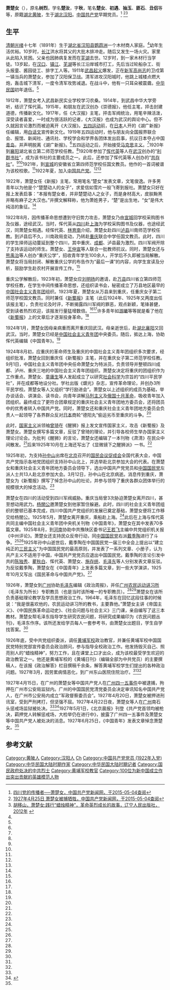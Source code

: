{{Infobox_officeholder
| name = 萧楚女
| image name = 
| width = 
| now = 
| period = 
| Sex = 男
| different name =
| party = {{中国共产党}}
| nationality = {{ROC}}
| Native place =
| date of birth = 1891年
| place of birth = {{QING}}[[湖北省|湖北省]][[汉阳县|汉阳县]]鹦鹉洲
| date of death = {{death date and age|1927|4|22|1891||}}{{executed}}
| place of death = {{ROC}}[[广州市|广州市]]
| religion = [[共产主义|共产主义]]
| spouse = 
| relatives = 
| educate = 
* 1912年，武昌新民实业学校
| past =
* 四川创办重庆公学
* 《新蜀报》主编
* 1925年，与恽代英共同主编《中国青年》
* 黄埔军校政治教官
| work =
}}
'''萧楚女'''（{{bd|1891年||1927年|4月22日}}），原名'''树烈'''，学名'''楚汝'''，字'''秋'''，笔名'''楚女'''、'''初遇'''、'''抽玉'''、'''匪石'''、'''丑侣'''等等，原籍[[湖北|湖北]][[黄陂区|黄陂]]，生于[[湖北|湖北]][[汉阳|汉阳]]。[[中国共产党|中国共产党]]早期党员。<ref name=sichuan>[http://dangshi.people.com.cn/GB/144964/145587/8829821.html 四川党的传播者──萧楚女，中国共产党新闻网，于2015-05-04查阅]</ref>
<ref name=xisheng>[http://cpc.people.com.cn/GB/64162/64165/78561/79774/5625490.html 1927年4月25日 萧楚女被捕牺牲，中国共产党新闻网，于2015-05-04查阅]</ref><ref name=jingshen>[http://www.cydpx.com/dzyddetail.jsp?id=10765&nodeid=1121&pubcompanyid=0&siteid=26&parentid=10761 胡移山，萧楚女:践行“蜡烛精神”，革命英烈成长的故事，辽宁人民出版社，2012年] {{webarchive|url=https://web.archive.org/web/20160304061222/http://www.cydpx.com/dzyddetail.jsp?id=10765&nodeid=1121&pubcompanyid=0&siteid=26&parentid=10761 |date=2016-03-04 }}</ref>

==生平==
[[清朝|清朝]][[光绪|光绪]]十七年（1891年）生于[[湖北省|湖北省]][[汉阳县|汉阳县]][[鹦鹉洲|鹦鹉洲]]一个木材商人家庭。<ref name=sichuan/>幼年生活优裕。10岁时，[[长江|长江]]洪水将其父的大批木排冲走。随后又发生一场火灾。家里从此陷入贫困。父亲也因肺病复发而在[[芜湖|芜湖]]去世。12岁时，到一家木材行当学徒。13岁起，在[[汉口|汉口]]、[[镇江|镇江]]、[[芜湖|芜湖]]等长江沿岸城市打工，先后当过轮船杂工、街头报童、酱园徒工、排字工人等。1911年[[武昌起义|武昌起义]]爆发，正在[[新建陆军|新军]][[高尚志|高尚志]]的卫戍第一镇当兵的萧楚女，参加了汉阳保卫战。清军进攻汉阳城时，他跳上城楼点燃大炮，轰击城下清军，一度令清军攻势减退。在战斗中，他有一只耳朵被震聋。[[中华民国|中华民国]]初年退伍。<ref name=jingshen/>

1912年，萧楚女考入武昌新民实业学校学习农桑。1914年，到武昌中华大学旁听，结识了恽代英。1915年，和朋友在武汉创办《崇德报》，他任主笔，抨击封建道德，传播新文化。1917年，任《大汉报》主笔，抨击军阀统治，用笔辛辣活泼，深受读者喜爱，一时成为很活跃的记者，《大汉报》也成为武汉的舆论中心。但不久就因言论激烈而被迫离开《大汉报》。[[五四运动|五四运动]]前，在[[日本|日本]]人开的《湖广新报》任编辑，用[[白话文|白话文]]宣传新文化。1919年五四运动时，他与朋友向全国报界联合会、报馆、新闻社、通讯社、学校学会和学界各团体发出启事，抗议日本夺占中国[[青岛|青岛]]，并声明脱离《湖广新报》。<ref name=jingshen/>五四运动之后，开始接受[[马克思主义|马克思主义]]。<ref name=sichuan/>1920年到[[襄阳|襄阳]]湖北省立第二师范学校任教。<ref name=jingshen/>1920年参加了[[恽代英|恽代英]]等人在[[武汉|武汉]]创办的“[[利群书社|利群书社]]”，成为该书社的主要成员之一。此后，还参加了恽代英等人创办的“[[共存社|共存社]]”。<ref name=sichuan/><ref name=xisheng/>1921年，到[[宣城|宣城]]的安徽省立第四师范学校任国文教员。他作的一首词被谱为该校校歌。<ref name=jingshen/>1922年夏，加入[[中国共产党|中国共产党]]。<ref name=sichuan/><ref name=xisheng/>

1922年，萧楚女任《新报》主笔，常用笔名“楚女”发表文章，文笔俊逸。许多男青年以为他是个“楚楚动人的女子”，求爱信如雪片一般飞寄到报社。萧楚女只好在报上发表启事：“本报有楚女者，并非楚楚动人之女子，而是身材高大，皮肤黝黑并略有麻子之大汉也。”并撰文解释称，他为萧姓男子，“楚”是出生地，“女”是伟大纯洁的象征。<ref name=jingshen/>

1922年8月，因传播革命思想遭到守旧势力攻击，萧楚女乃由[[宣城|宣城]]回学校采购图书及仪器，途经武汉。当时，恽代英从[[四川|四川]]赴[[上海|上海]]为学校采购图书及仪器，也途经武汉，同萧楚女相遇。经恽代英、[[林育南|林育南]]介绍，萧楚女赴四川[[泸县|泸县]]川南师范学校任教。到泸县后不久，川南政局变动，乃转赴[[重庆|重庆]]联合中学任国文教员。此时，四川的学生择师运动蔓延到整个四川，其中重庆、[[成都|成都]]、泸县最为激烈。四川军阀开除了支持该运动的师生。萧楚女、[[王仲宣|王仲宣]]等人联合一批教师抗议。同时，萧楚女还与[[熊禹治|熊禹治]]等人创办“重庆公学”，招收青年学生100余人，开学后不久即被当局解散。萧楚女将当局封闭、解散重庆公学的布告作为“最后一课”的内容，向学生宣读及分析，鼓励学生赴农村开展宣传工作。<ref name=sichuan/>

重庆公学解散后，1923年初，萧楚女应[[刘明扬|刘明扬]]的邀请，赴[[万县|万县]]四川省立第四师范学校任教，在学生中间传播革命思想，还组织读书会，秘密成立了万县地区最早的[[中国社会主义青年团|中国社会主义青年团]]组织。1923年夏，萧楚女从万县来到重庆，任重庆女子第二师范学校国文教员。同时兼任《[[新蜀报|新蜀报]]》主笔（此后1924年、1925年又两度出任该报主笔），负责社论及时评，不断揭露四川军阀的罪恶，观点新颖，笔锋甚健，受到读者热烈欢迎，该报发行量猛增数倍。<ref name=sichuan/><ref name=jingshen/>许多青年如[[游曦|游曦]]等等就是看了他在《[[新蜀报|新蜀报]]》上的文章后才逐渐投身革命。<ref name=jingshen/>

1924年1月，萧楚女因母亲病重而离开重庆回武汉。母亲逝世后，赴[[湖北|湖北]][[襄阳|襄阳]]又回武汉。当时，萧楚女已经是[[中国社会主义青年团|中国社会主义青年团]]中央委员。随后，抵达上海，协助恽代英编辑《中国青年》。<ref name=sichuan/>

1924年8月初，应重庆的革命师生及重庆的中国社会主义青年团组织多次要求，经组织批准，萧楚女回到重庆任《新蜀报》主笔，并在重庆女子第二师范学校任教。9月1日，中国社会主义青年团中央任命萧楚女为特派员，负责领导并整顿四川成都、泸州、重庆三地的中国社会主义青年团组织。萧楚女决定将重庆的团组织作为工作重点。萧楚女、[[童庸生|童庸生]]等人发起成立了以研究[[社会科学|社会科学]]为宗旨的“四川平民学社”，并在成都等地设分社。学社出版《爝光》杂志，宣传革命理论，并创办3所平民学校。萧楚女等人又组织“学行励进会”。萧楚女以上述组织的成员为基础，举办谈话会、讲演会、读书会，向青年讲解[[马列主义|马列主义]]及[[俄国十月革命|俄国十月革命]]，吸收青年加入团组织。最终成立了更符合团章规定的重庆社会主义青年团地方委员会，还将团员中的优秀者转入中国共产党。同时，萧楚女还和重庆社会主义青年团地方委员会负责人一起领导了各界群众反对[[日本|日本]]商轮“德阳丸”偷运劣币至重庆的斗争。<ref name=sichuan/>

此时，[[国家主义|国家主义]]派领袖[[曾琦|曾琦]]在《醒狮》报上发文宣传国家主义，攻击《新蜀报》及萧楚女。萧楚女撰写多篇文章，反驳了曾琦的理论，并引导各校师生举办国家主义理论讨论会。为批判《醒狮》的言论，萧楚女还编辑了一本刊物《肃清》在民众中间散发。<ref name=sichuan/>后来1925年10月在上海还写出了《显微镜下之醒狮派》一书。<ref name=jingshen/>

1925年初，为支持[[孙中山|孙中山]]出席在[[北京|北京]]召开的[[国民会议促成会|国民会议促成会]]全国代表大会，中国共产党指示各地党团组织支持孙中山北上，并选举赴北京参加大会的代表。在萧楚女和重庆社会主义青年团地方委员会领导下，选出中国共产党党员和[[中国国民党|中国国民党]]左派人士共13人赴北京参加大会。3月12日，孙中山在北京病逝。消息传到重庆，萧楚女为《新蜀报》撰写了悼念孙中山的社论，并参与领导了重庆各群众团体举行的规模很大的悼念活动。<ref name=sichuan/>

萧楚女在四川的活动受到四川军阀威胁。重庆当局曾3次胁迫萧楚女离开四川，甚至想动用武力。[[杨闇公|杨闇公]]邀萧楚女到他家暂住躲避。此时，四川的社会主义青年团组织的整顿已基本完成，四川中国共产党组织的发展已奠定基础，萧楚女便将工作移交给杨闇公。1925年5月，萧楚女离开重庆，乘船赴上海。<ref name=sichuan/>此后在上海与恽代英共同主编中国社会主义青年团中央机关刊物《中国青年》，萧楚女在其中发表70多篇文章。1925年8月，到[[河南|河南]]协助中共豫陕区委书记[[王若飞|王若飞]]主编中共党组织机关报《中州评论》。萧楚女还支持民众反帝行动，同[[中国国民党|中国国民党]]右派[[戴季陶|戴季陶]]进行了斗争。<ref name=xisheng/><ref name=jingshen/>1925年孙中山逝世后，戴季陶在中国国民党一届三中全会上提出以“建立纯正的[[三民主义|三民主义]]”为中国国民党的最高原则，并发表了一系列文章、小册子，认为共产主义不适用于中国，中国共产党党员应退出中国国民党。戴季陶的言论引发中共的[[陈独秀|陈独秀]]、[[瞿秋白|瞿秋白]]、恽代英、萧楚女、[[施存统|施存统]]、[[毛泽东|毛泽东]]等人分别发表文章反驳。为反驳戴季陶，萧楚女在《中国青年》上发表多篇文章，到一些大学演讲，1925年10月又写出《国民革命与中国共产党》。<ref name=jingshen/>

1926年，萧楚女到[[广州|广州]]协助[[毛泽东|毛泽东]]编辑《政治周报》，并任[[广州农民运动讲习所|广州农民运动讲习所]]（毛泽东为所长）专职教员（也是当时该所唯一的专职教员）。<ref name=xisheng/><ref name=jingshen/>萧楚女在该所负责基础理论教学及学员思想政治工作。1964年，毛泽东在回忆这段往事的时候说：“我是很喜欢他的，农民运动讲习所的教书，主要靠他。”萧楚女主讲《帝国主义》、《中国民族革命运动史》、《社会问题与社会主义》三门课，亲自编写了这三本教材。萧楚女帮毛泽东指导学生研究农民问题，将研究成果编印为《农民问题丛刊》，毛泽东作序。该所还发给学员每人一套参考书，由萧楚女出题目，学生自学找答案。<ref name=jingshen/>

1926年底，受中共党组织委派，调任[[黄埔军校|黄埔军校]]政治教官，并兼任黄埔军校中国国民党特别党部宣传委员会政治顾问，参与指导全校政治工作。他发扬毁灭自己、照亮别人的“蜡烛精神”，努力工作，且在课堂上口才出众，成为该校最受学生欢迎的政治教官之一。他还是黄埔军校的《黄埔日刊》（编辑全部为中共党员）的主要撰稿人，在该报《政治解答》栏目撰稿千余条，解答黄埔军校学生们提出的各种政治问题。1927年3月，因劳累病情恶化，到广州东山医院住院治疗。<ref name=xisheng/><ref name=jingshen/>

1927年4月15日，在广州的萧楚女等中国共产党人在[[广州四一五事件|广州四一五事件]]中被逮捕，拘押在广州市公安局监狱内。广州的中国国民党清党委员会决定审讯知名中国共产党人，在广州市公安局内成立“军政督察委员会”。1927年4月20日，萧楚女被押进刑讯室，受到严刑拷打，但坚强不屈。1927年4月22日夜，萧楚女等人在[[广州|广州]]南石头惩戒场监狱被处决。<ref name=sichuan/><ref>{{Cite web |url=http://hbds.cnhubei.com/jcfb/ylfc/201504/t20150414_64453.shtml |title=萧楚女：中国青年运动的先驱和领袖，湖北党史，2015-04-14 |access-date=2015-05-03 |archive-url=https://web.archive.org/web/20160324170951/http://hbds.cnhubei.com/jcfb/ylfc/201504/t20150414_64453.shtml |archive-date=2016-03-24 |dead-url=yes }}</ref>1927年5月1日，《北京晨报》刊登《共产党首领均被枪决，羁押党人转解惩戒场，大检举仍在进行中》，披露了广州四一五事件及萧楚女等中国共产党人被处决的消息。1927年6月25日，《中国青年》发表文章悼念萧楚女。<ref name=jingshen/>

== 参考文献 ==
{{reflist}}

{{DEFAULTSORT:Xiao萧}}
[[Category:黄陂人|Category:黄陂人]]
[[Category:汉阳人|Category:汉阳人]]
[[Category:萧姓|Ch]]
[[Category:中国共产党党员_(1922年入党)|Category:中国共产党党员 (1922年入党)]]
[[Category:中华民国大陆时期作家|Category:中华民国大陆时期作家]]
[[Category:中华民国大陆时期记者|Category:中华民国大陆时期记者]]
[[Category:国民政府处决的中共烈士|Category:国民政府处决的中共烈士]]
[[Category:黄埔军校教官|Category:黄埔军校教官]]
[[Category:100位为新中国成立作出突出贡献的英雄模范人物|Category:100位为新中国成立作出突出贡献的英雄模范人物]]